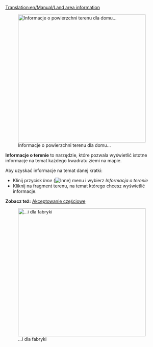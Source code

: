 [[Translation:en/Manual/Land area information]]


[[File:pl/Manual/Houses accept.png|400px|thumb|Informacje o powierzchni terenu dla domu...]]

'''Informacje o terenie''' to narzędzie, które pozwala wyświetlić istotne informacje na temat każdego kwadratu ziemi na mapie.

Aby uzyskać informacje na temat danej kratki:

*Klinij przycisk ''Inne'' ([[File:en/Manual/Manual html 51cda05b.png|Inne]]) menu i wybierz ''Informacja o terenie''
*Kliknij na fragment terenu, na temat którego chcesz wyświetlić informacje.

'''Zobacz też:''' [[pl/Archive/Unmapped/Domy#akceptowanie-czesciowe|Akceptowanie częściowe]]

[[File:pl/Manual/Informacja o terenie.png|400px|thumb|...i dla fabryki]]